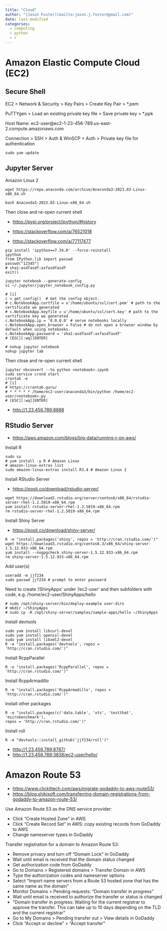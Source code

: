 ```yaml
---
title: "Cloud"
author: "[Jason Foster](mailto:jason.j.foster@gmail.com)"
date: last-modified
categories:
  - computing
  - python
  - r
---
```


# Amazon Elastic Compute Cloud (EC2)

## Secure Shell

EC2 \> Network & Security \> Key Pairs \> Create Key Pair \> \*.pem

PuTTYgen \> Load an existing private key file \> Save private key \> \*.ppk

Host Name: ec2-user\@ec2-1-23-456-789.us-east-2.compute.amazonaws.com

Connection \> SSH \> Auth & WinSCP \> Auth \> Private key file for authentication

```         
sudo yum update
```

## Jupyter Server

Amazon Linux 2

```         
wget https://repo.anaconda.com/archive/Anaconda3-2023.03-Linux-x86_64.sh

bash Anaconda3-2023.03-Linux-x86_64.sh
```

Then close and re-open current shell

-   <https://pypi.org/project/ipython/#history>

-   <https://stackoverflow.com/a/76521018>

-   <https://stackoverflow.com/a/77117477>

```         
pip install 'ipython==7.34.0' --force-reinstall
ipython
from IPython.lib import passwd
passwd("12345")
# sha1:asdfasdf:asfasdfasdf
exit()
```

```         
jupyter notebook --generate-config 
vi ~/.jupyter/jupyter_notebook_config.py

# [i]
c = get_config()  # Get the config object.
# c.NotebookApp.certfile = u'/home/ubuntu/ssl/cert.pem' # path to the certificate we generated
# c.NotebookApp.keyfile = u'/home/ubuntu/ssl/cert.key' # path to the certificate key we generated
c.NotebookApp.ip = '0.0.0.0' # serve notebooks locally
c.NotebookApp.open_browser = False # do not open a browser window by default when using notebooks.
c.NotebookApp.password = 'sha1:asdfasdf:asfasdfasdf'
# [ESC][:wq][ENTER]
```

```         
# nohup jupyter notebook
nohup jupyter lab
```

Then close and re-open current shell

```         
jupyter nbconvert --to python <notebook>.ipynb
sudo service crond start
crontab -e
# [i]
# https://crontab.guru/
# * * * * * /home/ec2-user/anaconda3/bin/python /home/ec2-user/<notebook>.py
# [ESC][:wq][ENTER]
```

-   <http://1.23.456.789:8888>

## RStudio Server

* <https://aws.amazon.com/blogs/big-data/running-r-on-aws/>

Install R

```         
sudo su
# yum install -y R # Amazon Linux
# amazon-linux-extras list
sudo amazon-linux-extras install R3.4 # Amazon Linux 2
```

Install RStudio Server

-   <https://posit.co/download/rstudio-server/>

```         
wget https://download2.rstudio.org/server/centos6/x86_64/rstudio-server-rhel-1.2.5019-x86_64.rpm
yum install rstudio-server-rhel-1.2.5019-x86_64.rpm
rm rstudio-server-rhel-1.2.5019-x86_64.rpm
```

Install Shiny Server

-   <https://posit.co/download/shiny-server/>

```         
R -e "install.packages('shiny', repos = 'http://cran.rstudio.com/')"
wget https://download3.rstudio.org/centos6.3/x86_64/shiny-server-1.5.12.933-x86_64.rpm
yum install --nogpgcheck shiny-server-1.5.12.933-x86_64.rpm
rm shiny-server-1.5.12.933-x86_64.rpm
```

Add user(s)

```         
useradd -m jjf234
sudo passwd jjf234 # prompt to enter password
```

Need to create '/ShinyApps' under '/ec2-user' and then subfolders with code, e.g. /home/ec2-user/ShinyApps/hello

```         
# sudo /opt/shiny-server/bin/deploy-example user-dirs
# mkdir ~/ShinyApps
# sudo cp -R /opt/shiny-server/samples/sample-apps/hello ~/ShinyApps
```

Install devtools

```         
sudo yum install libcurl-devel
sudo yum install openssl-devel
sudo yum install libxml2-devel
R -e "install.packages('devtools', repos = 'http://cran.rstudio.com/')"
```

Install RcppParallel

```         
R -e "install.packages('RcppParallel', repos = 'http://cran.rstudio.com/')"
```

Install RcppArmadillo

```         
R -e "install.packages('RcppArmadillo', repos = 'http://cran.rstudio.com/')"
```

Install other packages

```         
R -e "install.packages(c('data.table', 'xts', 'testthat', 'microbenchmark'),
repos = 'http://cran.rstudio.com/')"
```

Install roll

```         
R -e "devtools::install_github('jjf234/roll')"
```

-   <http://1.23.456.789:8787/>
-   <http://1.23.456.789:3838/ec2-user/hello/>

# Amazon Route 53

-   <https://www.clickittech.com/aws/migrate-godaddy-to-aws-route53/>
-   <https://blog.shikisoft.com/transferring-domain-registrations-from-godaddy-to-amazon-route-53/>

Use Amazon Route 53 as the DNS service provider:

-   Click "Create Hosted Zone" in AWS
-   Click "Create Record Set" in AWS: copy existing records from GoDaddy to AWS
-   Change nameserver types in GoDaddy

Transfer registration for a domain to Amazon Route 53:

-   Remove privacy and turn off "Domain Lock" in GoDaddy
-   Wait until email is received that the domain status changed
-   Get authorization code from GoDaddy
-   Go to Domains \> Registered domains \> Transfer Domain in AWS
-   Type the authorization codes and nameserver options
-   Select "Import name servers from a Route 53 hosted zone that has the same name as the domain"
-   Monitor Domains \> Pending requests: "Domain transfer in progress"
-   Wait until email is received to authorize the transfer or status is changed
-   "Domain transfer in progress: Waiting for the current registrar to approve the transfer. This can take up to 10 days depending on the TLD and the current registrar"
-   Go to My Domains \> Pending transfer out \> View details in GoDaddy
-   Click "Accept or decline" \> "Accept transfer"
